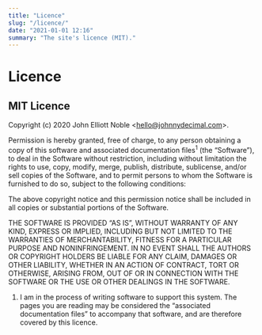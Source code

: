 ```yaml
---
title: "Licence"
slug: "/licence/"
date: "2021-01-01 12:16"
summary: "The site's licence (MIT)."
---
```


# Licence

## MIT Licence

Copyright (c) 2020 John Elliott Noble &lt;hello@johnnydecimal.com&gt;.

Permission is hereby granted, free of charge, to any person obtaining a
copy of this software and associated documentation files<sup>1</sup> (the
“Software”), to deal in the Software without restriction, including
without limitation the rights to use, copy, modify, merge, publish,
distribute, sublicense, and/or sell copies of the Software, and to permit
persons to whom the Software is furnished to do so, subject to the
following conditions:

The above copyright notice and this permission notice shall be included in
all copies or substantial portions of the Software.

THE SOFTWARE IS PROVIDED “AS IS”, WITHOUT WARRANTY OF ANY KIND, EXPRESS OR
IMPLIED, INCLUDING BUT NOT LIMITED TO THE WARRANTIES OF MERCHANTABILITY,
FITNESS FOR A PARTICULAR PURPOSE AND NONINFRINGEMENT. IN NO EVENT SHALL
THE AUTHORS OR COPYRIGHT HOLDERS BE LIABLE FOR ANY CLAIM, DAMAGES OR OTHER
LIABILITY, WHETHER IN AN ACTION OF CONTRACT, TORT OR OTHERWISE, ARISING
FROM, OUT OF OR IN CONNECTION WITH THE SOFTWARE OR THE USE OR OTHER
DEALINGS IN THE SOFTWARE.

<div class="footnote-wrapper">
	<ol class="footnote">
		<li>
			I am in the process of writing software to support this system. The pages
			you are reading may be considered the “associated documentation files” to
			accompany that software, and are therefore covered by this licence.
		</li>
	</ol>
</div>

